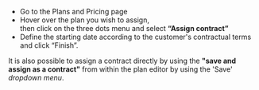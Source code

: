 
-   Go to the Plans and Pricing page
-   Hover over the plan you wish to assign,  
    then click on the three dots menu and select **“Assign contract”**
-   Define the starting date according to the customer's contractual terms and click “Finish”.
    
It is also possible to assign a contract directly by using the **"save and assign as a contract"** from within the plan editor by using the 'Save' *dropdown menu*.

